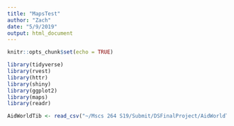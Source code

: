 ```yaml
---
title: "MapsTest"
author: "Zach"
date: "5/9/2019"
output: html_document
---
```


```r
knitr::opts_chunk$set(echo = TRUE)
```

```r
library(tidyverse)
library(rvest)
library(httr)
library(shiny)
library(ggplot2)
library(maps)
library(readr)
```

```r
AidWorldTib <- read_csv("~/Mscs 264 S19/Submit/DSFinalProject/AidWorldTib.csv")s
```


